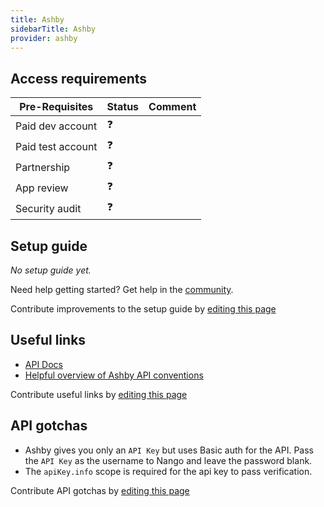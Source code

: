 ```yaml
---
title: Ashby
sidebarTitle: Ashby
provider: ashby
---
```



<Overview />
<PreBuiltTooling />
<PreBuiltUseCases />

## Access requirements
| Pre-Requisites | Status | Comment|
| - | - | - |
| Paid dev account | ❓ |  |
| Paid test account | ❓ |  |
| Partnership | ❓ | |
| App review | ❓ |  |
| Security audit | ❓ | |


## Setup guide

_No setup guide yet._

<Tip>Need help getting started? Get help in the [community](https://nango.dev/slack).</Tip>

<Note>Contribute improvements to the setup guide by [editing this page](https://github.com/nangohq/nango/tree/master/docs-v2/integrations/all/ashby.mdx)</Note>


## Useful links

-   [API Docs](https://developers.ashbyhq.com/reference/introduction)
-   [Helpful overview of Ashby API conventions](https://developers.ashbyhq.com/reference/endpoint-naming)

<Note>Contribute useful links by [editing this page](https://github.com/nangohq/nango/tree/master/docs-v2/integrations/all/ashby.mdx)</Note>

## API gotchas

- Ashby gives you only an `API Key` but uses Basic auth for the API. Pass the `API Key` as the username to Nango and leave the password blank.
- The `apiKey.info` scope is required for the api key to pass verification.

<Note>Contribute API gotchas by [editing this page](https://github.com/nangohq/nango/tree/master/docs-v2/integrations/all/ashby.mdx)</Note>
